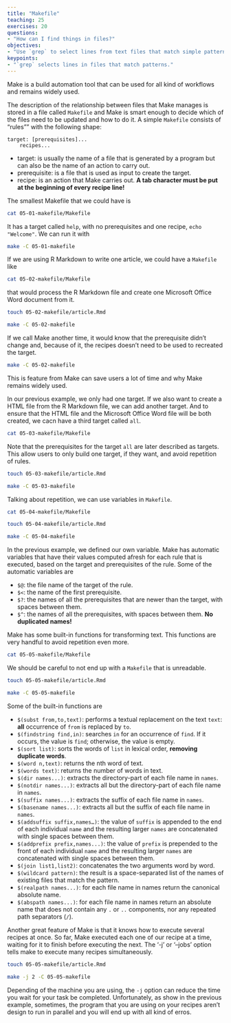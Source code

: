 ```yaml
---
title: "Makefile"
teaching: 25
exercises: 20
questions:
- "How can I find things in files?"
objectives:
- "Use `grep` to select lines from text files that match simple patterns."
keypoints:
- "`grep` selects lines in files that match patterns."
---
```


Make is a build automation tool
that can be used for all kind of workflows
and remains widely used.

The description of the relationship between files that Make manages is stored in a file called `Makefile`
and Make is smart enough to decide which of the files need to be updated and how to do it.
A simple `Makefile` consists of "rules"" with the following shape:

```
target: [prerequisites]...
	recipes...
```

- target: is usually the name of a file that is generated by a program but can also be the name of an action to carry out.
- prerequisite: is a file that is used as input to create the target.
- recipe: is an action that Make carries out. **A tab character must be put at the beginning of every recipe line!**

The smallest Makefile that we could have is

```bash
cat 05-01-makefile/Makefile
```

It has a target called `help`,
with no prerequisites
and one recipe, `echo "Welcome"`.
We can run it with

```bash
make -C 05-01-makefile
```

If we are using R Markdown to write one article,
we could have a `Makefile` like

```bash
cat 05-02-makefile/Makefile
```

that would process the R Markdown file and create one Microsoft Office Word document from it.

```bash
touch 05-02-makefile/article.Rmd
```

```bash
make -C 05-02-makefile
```

If we call Make another time,
it would know that the prerequisite didn't change
and, because of it,
the recipes doesn't need to be used to recreated the target.

```bash
make -C 05-02-makefile
```

This is feature from Make can save users a lot of time
and why Make remains widely used.

In our previous example,
we only had one target.
If we also want to create a HTML file from the R Markdown file,
we can add another target.
And to ensure that the HTML file and the Microsoft Office Word file will be both created,
we cacn have a third target called `all`.

```bash
cat 05-03-makefile/Makefile
```

Note that the prerequisites for the target `all` are later described as targets.
This allow users to only build one target, if they want,
and avoid repetition of rules.

```bash
touch 05-03-makefile/article.Rmd
```

```bash
make -C 05-03-makefile
```

Talking about repetition,
we can use variables in `Makefile`.

```bash
cat 05-04-makefile/Makefile
```

```bash
touch 05-04-makefile/article.Rmd
```

```bash
make -C 05-04-makefile
```

In the previous example,
we defined our own variable.
Make has automatic variables that have their values computed afresh for each rule that is executed, based on the target and prerequisites of the rule.
Some of the automatic variables are

- `$@`: the file name of the target of the rule.
- `$<`: the name of the first prerequisite.
- `$?`: the names of all the prerequisites that are newer than the target, with spaces between them.
- `$^`: the names of all the prerequisites, with spaces between them. **No duplicated names!**

Make has some built-in functions for transforming text.
This functions are very handful to avoid repetition even more.

```bash
cat 05-05-makefile/Makefile
```

We should be careful to not end up with a `Makefile` that is unreadable.

```bash
touch 05-05-makefile/article.Rmd
```

```bash
make -C 05-05-makefile
```

Some of the built-in functions are

- `$(subst from,to,text)`: performs a textual replacement on the text `text`: **all** occurrence of `from` is replaced by `to`.
- `$(findstring find,in)`: searches `in` for an occurrence of `find`. If it occurs, the value is `find`; otherwise, the value is empty.
- `$(sort list)`: sorts the words of `list` in lexical order, **removing duplicate words**.
- `$(word n,text)`: returns the nth word of text.
- `$(words text)`: returns the number of words in text.
- `$(dir names...)`: extracts the directory-part of each file name in `names`.
- `$(notdir names...)`: extracts all but the directory-part of each file name in `names`.
- `$(suffix names...)`: extracts the suffix of each file name in `names`.
- `$(basename names...)`: extracts all but the suffix of each file name in `names`.
- `$(addsuffix suffix,names…)`: the value of `suffix` is appended to the end of each individual `name` and the resulting larger `names` are concatenated with single spaces between them.
- `$(addprefix prefix,names...)`: the value of `prefix` is prepended to the front of each individual `name` and the resulting larger `names` are concatenated with single spaces between them.
- `$(join list1,list2)`: concatenates the two arguments word by word.
- `$(wildcard pattern)`: the result is a space-separated list of the names of existing files that match the pattern.
- `$(realpath names...)`: for each file name in names return the canonical absolute name.
- `$(abspath names...)`: for each file name in names return an absolute name that does not contain any `.` or `..` components, nor any repeated path separators (`/`).

Another great feature of Make is that it knows how to execute several recipes at once.
So far,
Make executed each one of our recipe at a time, waiting for it to finish before executing the next.
The ‘-j’ or ‘--jobs’ option tells make to execute many recipes simultaneously.

```bash
touch 05-05-makefile/article.Rmd
```

```bash
make -j 2 -C 05-05-makefile
```

Depending of the machine you are using,
the `-j` option can reduce the time you wait for your task be completed.
Unfortunately, as show in the previous example, sometimes,
the program that you are using on your recipes aren't design to run in parallel
and you will end up with all kind of erros.